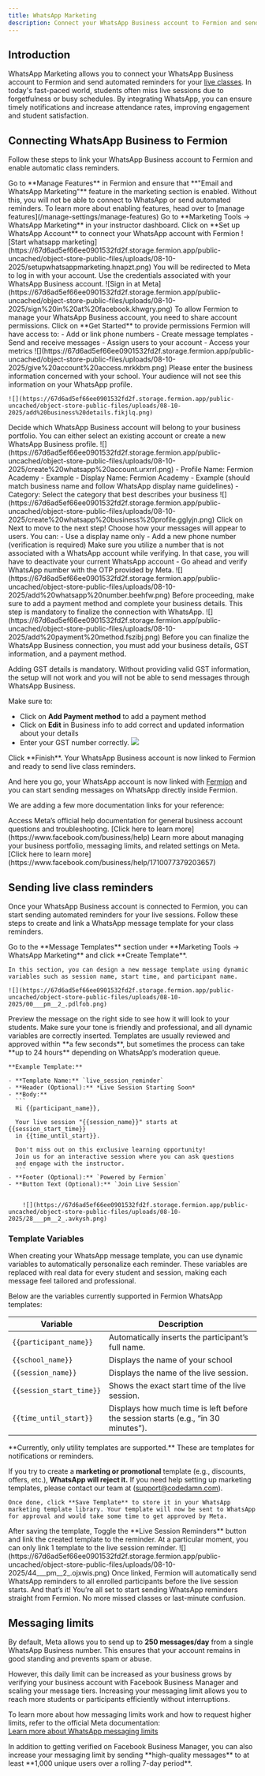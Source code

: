 ```yaml
---
title: WhatsApp Marketing
description: Connect your WhatsApp Business account to Fermion and send automated class reminders to your students.
---
```


## Introduction

WhatsApp Marketing allows you to connect your WhatsApp Business account to Fermion and send automated reminders for your [live classes](/live-classes/what-are-live-classes). 
In today's fast-paced world, students often miss live sessions due to forgetfulness or busy schedules. By integrating WhatsApp, you can ensure timely notifications and increase attendance rates, improving engagement and student satisfaction. 

## Connecting WhatsApp Business to Fermion

Follow these steps to link your WhatsApp Business account to Fermion and enable automatic class reminders.

<Steps>
  <Step title="Enable WhatsApp and Email Marketing Features">
    Go to **Manage Features** in Fermion and ensure that **"Email and WhatsApp Marketing"** feature in the marketing section is enabled. Without this, you will not be able to connect to WhatsApp or send automated reminders. To learn more about enabling features, head over to [manage features](/manage-settings/manage-features)
  </Step>

  <Step title="Navigate to WhatsApp marketing">
    Go to **Marketing Tools → WhatsApp Marketing** in your instructor dashboard. Click on **Set up WhatsApp Account** to connect your WhatsApp account with Fermion
    ![Start whatsapp marketing](https://67d6ad5ef66ee0901532fd2f.storage.fermion.app/public-uncached/object-store-public-files/uploads/08-10-2025/setupwhatsappmarketing.hnapzt.png)
  </Step>

  <Step title="Log in to Meta account">
    You will be redirected to Meta to log in with your account. Use the credentials associated with your WhatsApp Business account.
    ![Sign in at Meta](https://67d6ad5ef66ee0901532fd2f.storage.fermion.app/public-uncached/object-store-public-files/uploads/08-10-2025/sign%20in%20at%20facebook.khwgry.png)
  </Step>

  <Step title="Connect your account to Fermion">
    To allow Fermion to manage your WhatsApp Business account, you need to share account permissions. 
    Click on **Get Started** to provide permissions
    <AccordionGroup>
      <Accordion title="Permissions you'll share with Fermion">
        Fermion will have access to:
        - Add or link phone numbers
        - Create message templates
        - Send and receive messages
        - Assign users to your account
        - Access your metrics
      </Accordion>
    </AccordionGroup>
    ![](https://67d6ad5ef66ee0901532fd2f.storage.fermion.app/public-uncached/object-store-public-files/uploads/08-10-2025/give%20account%20access.mrkkbm.png)
  </Step>

  <Step title="Fill in business information">
    Please enter the business information concerned with your school. Your audience will not see this information on your WhatsApp profile.


    ![](https://67d6ad5ef66ee0901532fd2f.storage.fermion.app/public-uncached/object-store-public-files/uploads/08-10-2025/add%20business%20details.fikjlq.png)
  </Step>

  <Step title="Choose WhatsApp Business account">
    Decide which WhatsApp Business account will belong to your business portfolio. You can either select an existing account or create a new WhatsApp Business profile.
    ![](https://67d6ad5ef66ee0901532fd2f.storage.fermion.app/public-uncached/object-store-public-files/uploads/08-10-2025/create%20whatsapp%20account.urxrrl.png)
    <AccordionGroup>
      <Accordion title="Create a new WhatsApp Business profile">
        - Profile Name: Fermion Academy - Example
        - Display Name: Fermion Academy - Example (should match business name and follow WhatsApp display name guidelines)
        - Category: Select the category that best describes your business
        ![](https://67d6ad5ef66ee0901532fd2f.storage.fermion.app/public-uncached/object-store-public-files/uploads/08-10-2025/create%20whatsapp%20business%20profile.gglyjn.png)
        Click on Next to move to the next step!
      </Accordion>
    </AccordionGroup>
    
  </Step>

  <Step title="Add WhatsApp phone number">
    Choose how your messages will appear to users. You can:
    - Use a display name only
    - Add a new phone number (verification is required)
      <Info>Make sure you utilize a number that is not associated with a WhatsApp account while verifying. In that case, you will have to deactivate your current WhatsApp account </Info> 
    - Go ahead and verify WhatsApp number with the OTP provided by Meta.
    ![](https://67d6ad5ef66ee0901532fd2f.storage.fermion.app/public-uncached/object-store-public-files/uploads/08-10-2025/add%20whatsapp%20number.beehfw.png)
  </Step>

  <Step title="Add payment methods">
    Before proceeding, make sure to add a payment method and complete your business details. This step is mandatory to finalize the connection with WhatsApp. 
    ![](https://67d6ad5ef66ee0901532fd2f.storage.fermion.app/public-uncached/object-store-public-files/uploads/08-10-2025/add%20payment%20method.fszibj.png)
  </Step>

  <Step title="Add Business and GST Details alongside Payment Method">
  Before you can finalize the WhatsApp Business connection, you must add your business details, GST information, and a payment method. 

  <Warning> Adding GST details is mandatory. Without providing valid GST information, the setup will not work and you will not be able to send messages through WhatsApp Business.</Warning>

  Make sure to:
  - Click on **Add Payment method** to add a payment method
  - Click on **Edit** in Business info to add correct and updated information about your details
  - Enter your GST number correctly.
    ![](https://67d6ad5ef66ee0901532fd2f.storage.fermion.app/public-uncached/object-store-public-files/uploads/08-10-2025/meta%20billing.wlcyui.png)
  </Step>

  <Step title="Finish setup">
    Click **Finish**. Your WhatsApp Business account is now linked to Fermion and ready to send live class reminders.
  </Step>
</Steps>

And here you go, your WhatsApp account is now linked with [Fermion](https://fermion.app) and you can start sending messages on WhatsApp directly inside Fermion. 

We are adding a few more documentation links for your reference:

<Columns cols={2}>
  <Card title="Meta Business Help Centre">
    Access Meta’s official help documentation for general business account questions and troubleshooting.
    [Click here to learn more](https://www.facebook.com/business/help)
  </Card>

  <Card title="Business Portfolio at Meta">
    Learn more about managing your business portfolio, messaging limits, and related settings on Meta.
    [Click here to learn more](https://www.facebook.com/business/help/1710077379203657)
  </Card>
</Columns>


## Sending live class reminders


Once your WhatsApp Business account is connected to Fermion, you can start sending automated reminders for your live sessions. Follow these steps to create and link a WhatsApp message template for your class reminders.

<Steps>
  <Step title="Create a WhatsApp message template">
    Go to the **Message Templates** section under **Marketing Tools → WhatsApp Marketing** and click **Create Template**.  

    In this section, you can design a new message template using dynamic variables such as session name, start time, and participant name.

    ![](https://67d6ad5ef66ee0901532fd2f.storage.fermion.app/public-uncached/object-store-public-files/uploads/08-10-2025/00___pm__2_.pdlfob.png)
  </Step>

  <Step title="Customize your template">
    Preview the message on the right side to see how it will look to your students.  
    Make sure your tone is friendly and professional, and all dynamic variables are correctly inserted.

  <Info>
  Templates are usually reviewed and approved within **a few seconds**, but sometimes the process can take **up to 24 hours** depending on WhatsApp’s moderation queue.
  </Info>

    **Example Template:**

    - **Template Name:** `live_session_reminder`  
    - **Header (Optional):** *Live Session Starting Soon*  
    - **Body:**  
      ```
      Hi {{participant_name}},

      Your live session "{{session_name}}" starts at {{session_start_time}} 
      in {{time_until_start}}.

      Don't miss out on this exclusive learning opportunity! 
      Join us for an interactive session where you can ask questions 
      and engage with the instructor.
      ```
    - **Footer (Optional):** `Powered by Fermion`  
    - **Button Text (Optional):** `Join Live Session`


        ![](https://67d6ad5ef66ee0901532fd2f.storage.fermion.app/public-uncached/object-store-public-files/uploads/08-10-2025/28___pm__2_.avkysh.png)
### Template Variables

When creating your WhatsApp message template, you can use dynamic variables to automatically personalize each reminder. These variables are replaced with real data for every student and session, making each message feel tailored and professional.

Below are the variables currently supported in Fermion WhatsApp templates:

| Variable | Description |
|-----------|-------------|
| `{{participant_name}}` | Automatically inserts the participant’s full name. |
| `{{school_name}}` | Displays the name of your school |
| `{{session_name}}` | Displays the name of the live session. |
| `{{session_start_time}}` | Shows the exact start time of the live session. |
| `{{time_until_start}}` | Displays how much time is left before the session starts (e.g., “in 30 minutes”). |

  <Warning>
  **Currently, only utility templates are supported.** These are templates for notifications or reminders. 
  
  If you try to create a **marketing or promotional** template (e.g., discounts, offers, etc.), **WhatsApp will reject it.** If you need help setting up marketing templates, please contact our team at (support@codedamn.com).
  </Warning>

    Once done, click **Save Template** to store it in your WhatsApp marketing template library. Your template will now be sent to WhatsApp for approval and would take some time to get approved by Meta.
  </Step>

  <Step title="Toggle Live Session reminder and link a template">
    After saving the template, Toggle the **Live Session Reminders** button and link the created template to the reminder. At a particular moment, you can only link 1 template to the live session reminder. 
    ![](https://67d6ad5ef66ee0901532fd2f.storage.fermion.app/public-uncached/object-store-public-files/uploads/08-10-2025/44___pm__2_.ojxwis.png)

  </Step>

  <Step title="Start sending reminders">
    Once linked, Fermion will automatically send WhatsApp reminders to all enrolled participants before the live session starts.
  </Step>
  </Steps>
   And that’s it! You’re all set to start sending WhatsApp reminders straight from Fermion. No more missed classes or last-minute confusion.
    
  ## Messaging limits

By default, Meta allows you to send up to **250 messages/day** from a single WhatsApp Business number. This ensures that your account remains in good standing and prevents spam or abuse.  

However, this daily limit can be increased as your business grows by verifying your business account with Facebook Business Manager and scaling your message tiers. Increasing your messaging limit allows you to reach more students or participants efficiently without interruptions.  

To learn more about how messaging limits work and how to request higher limits, refer to the official Meta documentation:  
[Learn more about WhatsApp messaging limits](https://developers.facebook.com/docs/whatsapp/messaging-limits/)


  <Tip>
    In addition to getting verified on Facebook Business Manager, you can also increase your messaging limit by sending **high-quality messages** to at least **1,000 unique users over a rolling 7-day period**.  
  </Tip>

 
